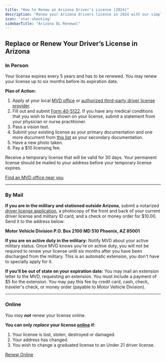 ```yaml
---
title: "How to Renew an Arizona Driver's License [2024]"
description: "Renew your Arizona drivers license in 2024 with our simple, step-by-step guide. Find all the necessary requirements, forms, fees, and online renewal options to ensure a hassle-free experience. Stay legal and avoid fines - start your renewal process now!"
icon: 'star-shooting'
sidebarTitle: "Arizona DL Renewal"
---
```


## Replace or Renew Your Driver’s License in Arizona

### In Person

Your license expires every 5 years and has to be renewed. You may renew your license up to six months before its expiration date.

**Plan of Action:**
1. Apply at your local [MVD office](https://driving-tests.org/dmv-near-me/arizona-dmv-office-locations/) or [authorized third-party driver license provider](http://www.azdot.gov/mvd/driver-services/ATP-driver-license-locations).
2. Fill out and submit [Form 40-5122](https://www.azdot.gov/docs/default-source/mvd-forms-pubs/40-5122.pdf). If you have any medical conditions that you wish to have shown on your license, submit a statement from your physician or nurse practitioner.
3. Pass a vision test.
4. Submit your existing license as your primary documentation and one more document from [this list](http://azdot.gov/docs/default-source/mvd-forms-pubs/96-0155.pdf?sfvrsn=16) as your secondary documentation.
5. Have a new photo taken.
6. Pay a $10 licensing fee.

Receive a temporary license that will be valid for 30 days. Your permanent license should be mailed to your address before your temporary license expires.

[Find an MVD office near you](https://driving-tests.org/dmv-near-me/)

---

### By Mail

**If you are in the military and stationed outside Arizona**, submit a notarized [driver license application](http://www.azdot.gov/docs/default-source/mvd-forms-pubs/40-5122.pdf?sfvrsn=23), a photocopy of the front and back of your current driver license and military ID card, and a check or money order for $10.00. Send it to the address below:

**Motor Vehicle Division P.O. Box 2100 MD 510 Phoenix, AZ 85001**

**If you are on active duty in the military:** Notify MVD about your active military status. Once MVD knows you're on active duty, you will not be required to renew your license until six months after you have been discharged from the military. This is an automatic extension, you don't have to specially apply for it.

**If you'll be out of state on your expiration date:** You may mail an extension letter to the MVD, requesting an extension. You must include a payment of $5 for the extension. You may pay this fee by credit card, cash, check, traveler's check, or money order (payable to Motor Vehicle Division).

---

### Online

You _may **not**_ renew your license online.

**You can only _replace_ your license [online](http://servicearizona.com/duplicateLicense?popularclick) if:**
1. Your license is lost, stolen, destroyed or damaged.
2. Your address has changed.
3. You wish to change a graduated license to an Under 21 driver license.

[Renew Online](http://servicearizona.com/duplicateLicense?popularclick)